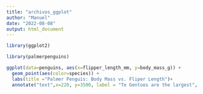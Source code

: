 ```yaml
---
title: "archivos_ggplot"
author: "Manuel"
date: "2022-08-08"
output: html_document
---
```

```r
library(ggplot2)

library(palmerpenguins)
```


```r
ggplot(data=penguins, aes(x=flipper_length_mm, y=body_mass_g)) +
  geom_point(aes(color=species)) +
  labs(title ="Palmer Penguis: Body Mass vs. Fliper Length")+
  annotate("text",x=220, y=3500, label = "Te Gentoos are the largest", color= "red", fontface="bold", size=4.5, angle=25)

```

